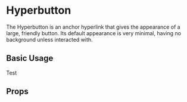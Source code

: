 
<Meta title="Hyperbutton" />


# Hyperbutton

The Hyperbutton is an anchor hyperlink that gives the appearance of a large, friendly button. Its default appearance is very minimal, having no background unless interacted with.

## Basic Usage

<Canvas>
  <starstuff-hyperbutton href="#">Test</starstuff-hyperbutton>
</Canvas>

## Props

<!-- {/* <ArgsTable of={Hyperbutton} /> */} -->
